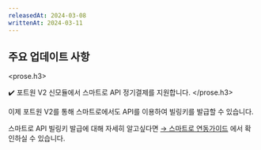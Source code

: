```yaml
---
releasedAt: 2024-03-08
writtenAt: 2024-03-11
---
```



## 주요 업데이트 사항

<prose.h3>
  <PaymentV2 />

  ✔️ 포트원 V2 신모듈에서 스마트로 API 정기결제를 지원합니다.
</prose.h3>

이제 포트원 V2를 통해 스마트로에서도 API를 이용하여 빌링키를 발급할 수 있습니다.

스마트로 API 빌링키 발급에 대해 자세히 알고싶다면 [→ 스마트로 연동가이드](/docs/ko/v2-payment/pg/smartro-v2?v=v2) 에서 확인하실 수 있습니다.
